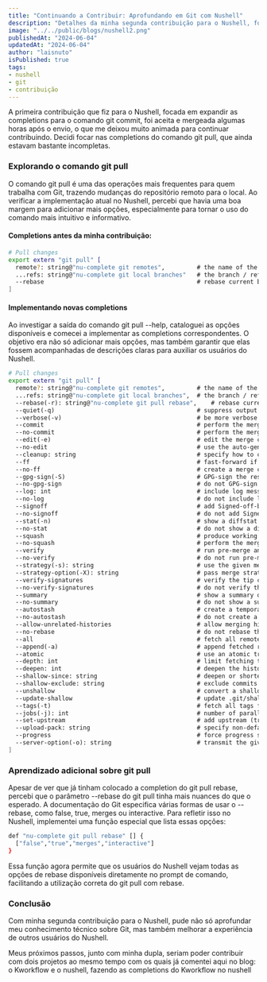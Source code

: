 ```yaml
---
title: "Continuando a Contribuir: Aprofundando em Git com Nushell"
description: "Detalhes da minha segunda contribuição para o Nushell, focando em completions do comando git pull"
image: "../../public/blogs/nushell2.png"
publishedAt: "2024-06-04"
updatedAt: "2024-06-04"
author: "laisnuto"
isPublished: true
tags: 
- nushell
- git
- contribuição
---
```


A primeira contribuição que fiz para o Nushell, focada em expandir as completions para o comando git commit, foi aceita e mergeada algumas horas após o envio, o que me deixou muito animada para continuar contribuindo. Decidi focar nas completions do comando git pull, que ainda estavam bastante incompletas.

### Explorando o comando git pull

O comando git pull é uma das operações mais frequentes para quem trabalha com Git, trazendo mudanças do repositório remoto para o local. Ao verificar a implementação atual no Nushell, percebi que havia uma boa margem para adicionar mais opções, especialmente para tornar o uso do comando mais intuitivo e informativo.

#### Completions antes da minha contribuição:

```bash
# Pull changes
export extern "git pull" [
  remote?: string@"nu-complete git remotes",         # the name of the remote
  ...refs: string@"nu-complete git local branches"   # the branch / refspec
  --rebase                                           # rebase current branch on top of upstream after fetching
]
```

#### Implementando novas completions

Ao investigar a saída do comando git pull --help, cataloguei as opções disponíveis e comecei a implementar as completions correspondentes. O objetivo era não só adicionar mais opções, mas também garantir que elas fossem acompanhadas de descrições claras para auxiliar os usuários do Nushell.

```bash
# Pull changes
export extern "git pull" [
  remote?: string@"nu-complete git remotes",         # the name of the remote
  ...refs: string@"nu-complete git local branches",  # the branch / refspec
  --rebase(-r): string@"nu-complete git pull rebase",    # rebase current branch on top of upstream after fetching
  --quiet(-q)                                        # suppress output during transfer and merge
  --verbose(-v)                                      # be more verbose
  --commit                                           # perform the merge and commit the result
  --no-commit                                        # perform the merge but do not commit the result
  --edit(-e)                                         # edit the merge commit message
  --no-edit                                          # use the auto-generated merge commit message
  --cleanup: string                                  # specify how to clean up the merge commit message
  --ff                                               # fast-forward if possible
  --no-ff                                            # create a merge commit in all cases
  --gpg-sign(-S)                                     # GPG-sign the resulting merge commit
  --no-gpg-sign                                      # do not GPG-sign the resulting merge commit
  --log: int                                         # include log messages from merged commits
  --no-log                                           # do not include log messages from merged commits
  --signoff                                          # add Signed-off-by trailer
  --no-signoff                                       # do not add Signed-off-by trailer
  --stat(-n)                                         # show a diffstat at the end of the merge
  --no-stat                                          # do not show a diffstat at the end of the merge
  --squash                                           # produce working tree and index state as if a merge happened
  --no-squash                                        # perform the merge and commit the result
  --verify                                           # run pre-merge and commit-msg hooks
  --no-verify                                        # do not run pre-merge and commit-msg hooks
  --strategy(-s): string                             # use the given merge strategy
  --strategy-option(-X): string                      # pass merge strategy-specific option
  --verify-signatures                                # verify the tip commit of the side branch being merged
  --no-verify-signatures                             # do not verify the tip commit of the side branch being merged
  --summary                                          # show a summary of the merge
  --no-summary                                       # do not show a summary of the merge
  --autostash                                        # create a temporary stash entry before the operation
  --no-autostash                                     # do not create a temporary stash entry before the operation
  --allow-unrelated-histories                        # allow merging histories without a common ancestor
  --no-rebase                                        # do not rebase the current branch on top of the upstream branch
  --all                                              # fetch all remotes
  --append(-a)                                       # append fetched refs to existing contents of FETCH_HEAD
  --atomic                                           # use an atomic transaction to update local refs
  --depth: int                                       # limit fetching to the specified number of commits
  --deepen: int                                      # deepen the history by the specified number of commits
  --shallow-since: string                            # deepen or shorten the history since a specified date
  --shallow-exclude: string                          # exclude commits reachable from a specified branch or tag
  --unshallow                                        # convert a shallow repository to a complete one
  --update-shallow                                   # update .git/shallow with new refs
  --tags(-t)                                         # fetch all tags from the remote
  --jobs(-j): int                                    # number of parallel children for fetching
  --set-upstream                                     # add upstream (tracking) reference
  --upload-pack: string                              # specify non-default path for upload-pack on the remote
  --progress                                         # force progress status even if stderr is not a terminal
  --server-option(-o): string                        # transmit the given string to the server
]
```

### Aprendizado adicional sobre git pull

Apesar de ver que já tinham colocado a completion do git pull rebase, percebi que o parâmetro --rebase do git pull tinha mais nuances do que o esperado. A documentação do Git especifica várias formas de usar o --rebase, como false, true, merges ou interactive. Para refletir isso no Nushell, implementei uma função especial que lista essas opções:

```bash
def "nu-complete git pull rebase" [] {
  ["false","true","merges","interactive"]
}
```

Essa função agora permite que os usuários do Nushell vejam todas as opções de rebase disponíveis diretamente no prompt de comando, facilitando a utilização correta do git pull com rebase.

### Conclusão

Com minha segunda contribuição para o Nushell, pude não só aprofundar meu conhecimento técnico sobre Git, mas também melhorar a experiência de outros usuários do Nushell. 

Meus próximos passos, junto com minha dupla, seriam poder contribuir com dois projetos ao mesmo tempo com os quais já comentei aqui no blog: o Kworkflow e o nushell, fazendo as completions do Kworkflow no nushell
